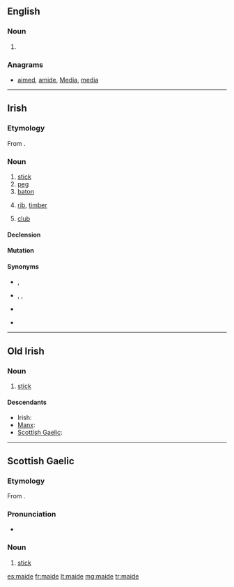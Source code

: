 ==English==

===Noun===
{{en-noun}}

# {{obsolete spelling of|maid}}

===Anagrams===
* [[aimed#English|aimed]], [[amide#English|amide]], [[Media#English|Media]], [[media#English|media]]

----

==Irish==

===Etymology===
From {{etyl|sga|ga}} {{term|maide|lang=sga}}.

===Noun===
{{head|ga|noun|g=m}}

# [[stick]]
# [[peg]]
# [[baton]]
# {{nautical|lang=ga}} [[rib]], [[timber]]
# {{golf|lang=ga}} [[club]]

====Declension====
{{ga-noun-m4|m|aide|aidí}}

====Mutation====
{{ga mut cons|m|aide}}

====Synonyms====
* {{sense|stick}}, {{l|ga|slat}}
* {{sense|peg}} {{l|ga|tairne}}, {{l|ga|pionna}}, {{l|ga|bacán}}
* {{sense|stick, baton}} {{l|ga|bata}}
* {{sense|rib, timber}} {{l|ga|easna}}

----

==Old Irish==

===Noun===
{{head|sga|noun|g=m}}

# [[stick]]

====Descendants====
* Irish: {{l|ga|maide}}
* [[Manx]]: {{l|gv|maidjey}}
* [[Scottish Gaelic]]: {{l|gd|maide}}

----

==Scottish Gaelic==

===Etymology===
From {{etyl|sga|gd}} {{term|maide|lang=sga}}.

===Pronunciation===
* {{IPA|[mad̊ʲɪ]|lang=gd}}

===Noun===
{{head|gd|noun|g=m}}

# [[stick]]

[[es:maide]]
[[fr:maide]]
[[lt:maide]]
[[mg:maide]]
[[tr:maide]]